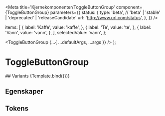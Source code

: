 
<Meta
  title='Kjernekomponenter/ToggleButtonGroup'
  component={ToggleButtonGroup}
  parameters={{
    status: {
      type: 'beta', // 'beta' | 'stable' | 'deprecated' | 'releaseCandidate'
      url: 'http://www.url.com/status',
    },
  }}
/>

  items: [
    {
      label: 'Kaffe',
      value: 'kaffe',
    },
    {
      label: 'Te',
      value: 'te',
    },
    {
      label: 'Vann',
      value: 'vann',
    },
  ],
  selectedValue: 'vann',
};

  <ToggleButtonGroup {...{ ...defaultArgs, ...args }} />
);

# ToggleButtonGroup

<Information text='beta' />
## Variants
<Canvas>
  <Story name='Eksempel'>{Template.bind({})}</Story>
</Canvas>

## Egenskaper

<ArgsTable story='Eksempel' />

## Tokens

<TokensTable
  componentName='toggle_button'
  description
  jsonKey='component.toggle_button'
  showPreview={false}
/>
